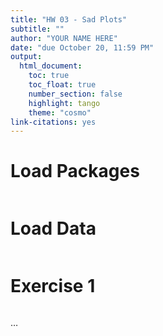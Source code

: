 ```yaml
---
title: "HW 03 - Sad Plots"
subtitle: ""
author: "YOUR NAME HERE"
date: "due October 20, 11:59 PM"
output: 
  html_document:
    toc: true
    toc_float: true
    number_section: false
    highlight: tango
    theme: "cosmo"
link-citations: yes
---
```


# Load Packages

```r

``` 

# Load Data

```r

```


# Exercise 1

```r
```

...